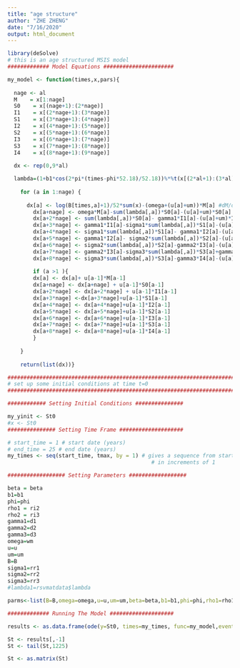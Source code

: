 ```yaml
---
title: "age structure"
author: "ZHE ZHENG"
date: "7/16/2020"
output: html_document
---
```

```r
library(deSolve)
# this is an age structured MSIS model
############# Model Equations ######################

my_model <- function(times,x,pars){
  
  nage <- al 
  M    = x[1:nage]
  S0    = x[(nage+1):(2*nage)]
  I1    = x[(2*nage+1):(3*nage)]
  S1    = x[(3*nage+1):(4*nage)]
  I2    = x[(4*nage+1):(5*nage)]
  S2    = x[(5*nage+1):(6*nage)]
  I3    = x[(6*nage+1):(7*nage)]
  S3    = x[(7*nage+1):(8*nage)]
  I4    = x[(8*nage+1):(9*nage)]
  
  dx <- rep(0,9*al)

  lambda=(1+b1*cos(2*pi*(times-phi*52.18)/52.18))%*%t(x[(2*al+1):(3*al)]+rho1*x[(4*al+1):(5*al)]+rho2*x[(6*al+1):(7*al)]+rho2*x[(8*al+1):(9*al)])%*%beta/sum(x)
  
	for (a in 1:nage) {
	  
	  dx[a] <- log(B[times,a]+1)/52*sum(x)-(omega+(u[a]+um))*M[a] #dM/dt
		dx[a+nage] <- omega*M[a]-sum(lambda[,a])*S0[a]-(u[a]+um)*S0[a] #dS0/dt
		dx[a+2*nage] <- sum(lambda[,a])*S0[a]- gamma1*I1[a]-(u[a]+um)*I1[a] #dI1/dt
		dx[a+3*nage] <- gamma1*I1[a]-sigma1*sum(lambda[,a])*S1[a]-(u[a]+um)*S1[a] #dS1/dt
		dx[a+4*nage] <- sigma1*sum(lambda[,a])*S1[a]- gamma1*I2[a]-(u[a]+um)*I2[a] #dI2/dt
		dx[a+5*nage] <- gamma1*I2[a]- sigma2*sum(lambda[,a])*S2[a]-(u[a]+um)*S2[a] #dS2/dt
		dx[a+6*nage] <- sigma2*sum(lambda[,a])*S2[a]-gamma2*I3[a]-(u[a]+um)*I3[a] #dI3/dt
		dx[a+7*nage] <- gamma2*I3[a]-sigma3*sum(lambda[,a])*S3[a]+gamma3*I4[a]-(u[a]+um)*S3[a] #dS3/dt
		dx[a+8*nage] <- sigma3*sum(lambda[,a])*S3[a]-gamma3*I4[a]-(u[a]+um)*I4[a] #dI4/dt
		
		if (a >1 ){
		dx[a] <- dx[a]+ u[a-1]*M[a-1]
		dx[a+nage] <- dx[a+nage] + u[a-1]*S0[a-1]
		dx[a+2*nage] <- dx[a+2*nage] + u[a-1]*I1[a-1]
		dx[a+3*nage] <-dx[a+3*nage]+u[a-1]*S1[a-1]
		dx[a+4*nage] <- dx[a+4*nage]+u[a-1]*I2[a-1]
		dx[a+5*nage] <- dx[a+5*nage]+u[a-1]*S2[a-1]
		dx[a+6*nage] <- dx[a+6*nage]+u[a-1]*I3[a-1]
		dx[a+7*nage] <- dx[a+7*nage]+u[a-1]*S3[a-1]
		dx[a+8*nage] <- dx[a+8*nage]+u[a-1]*I4[a-1]
		}
	  
	}
	
	return(list(dx))}

##################################################################################
# set up some initial conditions at time t=0
##################################################################################

############ Setting Initial Conditions ###############

my_yinit <- St0
#x <- St0
############### Setting Time Frame ####################

# start_time = 1 # start date (years)
# end_time = 25 # end date (years)
my_times <- seq(start_time, tmax, by = 1) # gives a sequence from start to end
											 # in increments of 1

################## Setting Parameters ##################

beta = beta
b1=b1
phi=phi
rho1 = ri2
rho2 = ri3
gamma1=d1
gamma2=d2
gamma3=d3
omega=wm
u=u
um=um
B=B
sigma1=rr1
sigma2=rr2
sigma3=rr3
#lambda1=rsvmatdata$lambda

parms<-list(B=B,omega=omega,u=u,um=um,beta=beta,b1=b1,phi=phi,rho1=rho1,rho2=rho2, gamma1=gamma1,sigma1=sigma1,gamma2=gamma2,sigma2=sigma2,gamma3=gamma3,sigma3=sigma3)

############# Running The Model ####################

results <- as.data.frame(ode(y=St0, times=my_times, func=my_model,events=list(func = posfun, time = c(1:tmax)),parms=parms, method='lsoda'))

St <- results[,-1]
St <- tail(St,1225)

St <- as.matrix(St)
  
```

